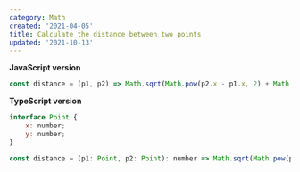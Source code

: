 ```yaml
---
category: Math
created: '2021-04-05'
title: Calculate the distance between two points
updated: '2021-10-13'
---
```


**JavaScript version**

```js
const distance = (p1, p2) => Math.sqrt(Math.pow(p2.x - p1.x, 2) + Math.pow(p2.y - p1.y, 2));
```

**TypeScript version**

```js
interface Point {
    x: number;
    y: number;
}

const distance = (p1: Point, p2: Point): number => Math.sqrt(Math.pow(p2.x - p1.x, 2) + Math.pow(p2.y - p1.y, 2));
```
